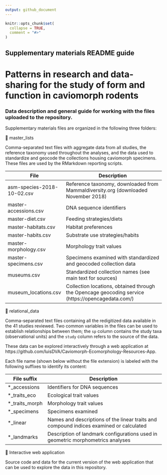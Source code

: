 ```yaml
---
output: github_document
---
```


<!-- README.md is generated from README.Rmd. Please edit that file -->

```r
knitr::opts_chunk$set(
  collapse = TRUE,
  comment = "#>"
)
```
## Supplementary materials README guide 
# Patterns in research and data-sharing for the study of form and function in caviomorph rodents

<!-- badges: start -->
<!-- badges: end -->

### Data description and general guide for working with the files uploaded to the repository. 

Supplementary materials files are organized in the following three folders:


📂  master_lists 

Comma-separated text files with aggregate data from all studies, the reference taxonomy used throughout the analyses, and the data used to standardize and geocode the collections housing caviomorph specimens. These files are used by the RMarkdown reporting scripts. 

| File                       | Description                                                                                       |
|----------------------------|---------------------------------------------------------------------------------------------------|
| asm-species-2018-10-02.csv | Reference taxonomy, downloaded from Mammaldiversity.org (downloaded November 2018)                |
| master-accessions.csv      | DNA sequence identifiers                                                                          |
| master-diet.csv            | Feeding strategies/diets                                                                          |
| master-habitats.csv        | Habitat preferences                                                                               |
| master-habits.csv          | Substrate use strategies/habits                                                                   |
| master-morphology.csv           | Morphology trait values                                                                           |
| master-specimens.csv       | Specimens examined with standardized and geocoded collection data                                 |
| museums.csv                | Standardized collection names (see main text for sources)                                         |
| museum_locations.csv       | Collection locations, obtained through the Opencage geocoding service (https://opencagedata.com/) |


📂  relational_data

Comma-separated text files containing all the redigitized data available in the 41 studies reviewed. Two common variables in the files can be used to establish relationships between them; the `sp` column contains the study taxa (observational units) and the `study` column refers to the source of the data.

These data can be explored interactively through a web application at https://github.com/luisDVA/Caviomorph-Ecomorphology-Resources-App. 


Each file name (shown below without the file extension) is labeled with the following suffixes to identify its content: 

| File suffix    | Description                                                                             |
|----------------|-----------------------------------------------------------------------------------------|
| *_accessions   | Identifiers for DNA sequences                                                           |
| *_traits_eco   | Ecological trait values                                                                 |
| *_traits_morph | Morphology trait values                                                                 |
| *_specimens    | Specimens examined                                                                      |
| *_linear       | Names and descriptions of the linear traits and compound indices examined or calculated |
| *_landmarks    | Description of landmark configurations used in geometric morphometrics analyses         |

📂  Interactive web application

Source code and data for the current version of the web application that can be used to explore the data in this repository. 






